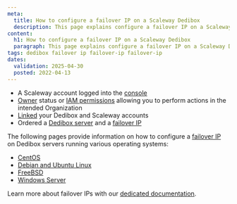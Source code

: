 ```yaml
---
meta:
  title: How to configure a failover IP on a Scaleway Dedibox
  description: This page explains configure a failover IP on a Scaleway Dedibox
content:
  h1: How to configure a failover IP on a Scaleway Dedibox
  paragraph: This page explains configure a failover IP on a Scaleway Dedibox
tags: dedibox failover ip failover-ip failover-ip
dates:
  validation: 2025-04-30
  posted: 2022-04-13
---
```



<DediboxScalewayMigration />

<FailoverIp />

<Requirements />

- A Scaleway account logged into the [console](https://console.scaleway.com)
- [Owner](/iam/concepts/#owner) status or [IAM permissions](/iam/concepts/#permission) allowing you to perform actions in the intended Organization
- [Linked](/dedibox-scaleway/how-to/link-dedibox-account/) your Dedibox and Scaleway accounts
- Ordered a [Dedibox server](/dedibox-scaleway/how-to/order-dedibox/) and a [failover IP](/dedibox-scaleway/how-to/order-failover-ip/)

The following pages provide information on how to configure a [failover IP](/dedibox-ip-failover/concepts/#failover-ips) on Dedibox servers running various operating systems:

* [CentOS](/dedibox-ip-failover/how-to/configure-centos/)
* [Debian and Ubuntu Linux](/dedibox-ip-failover/how-to/configure-debian-ubuntu/)
* [FreeBSD](/dedibox-ip-failover/how-to/configure-freebsd/)
* [Windows Server](/dedibox-ip-failover/how-to/configure-windows/)

Learn more about failover IPs with our [dedicated documentation](/dedibox-ip-failover/quickstart/).